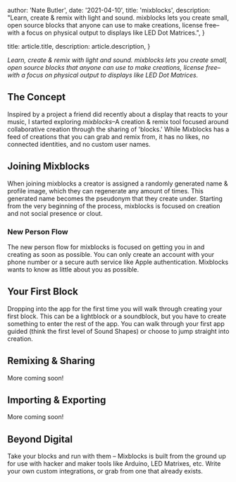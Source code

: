 
  author: 'Nate Butler',
  date: '2021-04-10',
  title: 'mixblocks',
  description: "Learn, create & remix with light and sound. mixblocks lets you create small, open source blocks that anyone can use to make creations, license free–with a focus on physical output to displays like LED Dot Matrices.",
}

  title: article.title,
  description: article.description,
}


_Learn, create & remix with light and sound. mixblocks lets you create small, open source blocks that anyone can use to make creations, license free–with a focus on physical output to displays like LED Dot Matrices._

## The Concept

Inspired by a project a friend did recently about a display that reacts to your music, I started exploring *mixblocks*–A creation & remix tool focused around collaborative creation through the sharing of 'blocks.' While Mixblocks has a feed of creations that you can grab and remix from, it has no likes, no connected identities, and no custom user names.

## Joining Mixblocks

When joining mixblocks a creator is assigned a randomly generated name & profile image, which they can regenerate any amount of times. This generated name becomes the pseudonym that they create under. Starting from the very beginning of the process, mixblocks is focused on creation and not social presence or clout.

### New Person Flow
The new person flow for mixblocks is focused on getting you in and creating as soon as possible. You can only create an account with your phone number or a secure auth service like Apple authentication. Mixblocks wants to know as little about you as possible.

## Your First Block
Dropping into the app for the first time you will walk through creating your first block. This can be a lightblock or a soundblock, but you have to create something to enter the rest of the app. You can walk through your first app guided (think the first level of Sound Shapes) or choose to jump straight into creation.

## Remixing & Sharing
More coming soon!

## Importing & Exporting
More coming soon!

## Beyond Digital
Take your blocks and run with them – Mixblocks is built from the ground up for use with hacker and maker tools like Arduino, LED Matrixes, etc. Write your own custom integrations, or grab from one that already exists.
